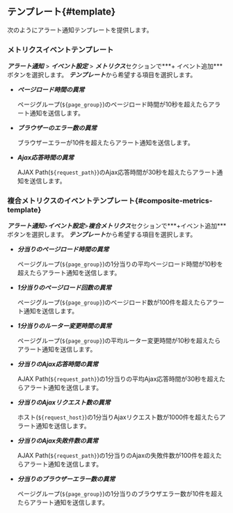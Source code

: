 ## テンプレート{#template}

次のようにアラート通知テンプレートを提供します。 

### メトリクスイベントテンプレート

***アラート通知*** > ***イベント設定*** > ***メトリクス***セクションで***+ イベント追加***ボタンを選択します。 ***テンプレート***から希望する項目を選択します。

- ***ページロード時間の異常***

  ページグループ(`${page_group}`)のページロード時間が10秒を超えたらアラート通知を送信します。

- ***ブラウザーのエラー数の異常***

  ブラウザーエラーが10件を超えたらアラート通知を送信します。

- ***Ajax応答時間の異常***

  AJAX Path(`${request_path}`)のAjax応答時間が30秒を超えたらアラート通知を送信します。

### 複合メトリクスのイベントテンプレート{#composite-metrics-template}

***アラート通知***>***イベント設定***>***複合メトリクス***セクションで***+イベント追加***ボタンを選択します。 ***テンプレート***から希望する項目を選択します。

- ***分当りのページロード時間の異常***

  ページグループ(`${page_group}`)の1分当りの平均ページロード時間が10秒を超えたらアラート通知を送信します。

- ***1分当りのページロード回数の異常***

  ページグループ(`${page_group}`)のページロード数が100件を超えたらアラート通知を送信します。

- ***1分当りのルーター変更時間の異常***

  ページグループ(`${page_group}`)の平均ルーター変更時間が10秒を超えたらアラート通知を送信します。

- ***分当りのAjax応答時間の異常***

  AJAX Path(`${request_path}`)の1分当りの平均Ajax応答時間が30秒を超えたらアラート通知を送信します。

- ***分当りのAjaxリクエスト数の異常***

  ホスト(`${request_host}`)の1分当りAjaxリクエスト数が1000件を超えたらアラート通知を送信します。

- ***分当りのAjax失敗件数の異常***

  AJAX Path(`${request_path}`)の1分当りのAjaxの失敗件数が100件を超えたらアラート通知を送信します。

- ***分当りのブラウザーエラー数の異常***

  ページグループ(`${page_group}`)の1分当りのブラウザエラー数が10件を超えたらアラート通知を送信します。
